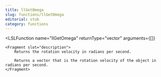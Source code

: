 ```yaml
---
title: llGetOmega
slug: functions/llGetOmega
editorial: stub
category: functions
---
```


<LSLFunction
	name="llGetOmega"
	returnType="vector"
	arguments={[]}
>
	<Fragment slot="description">
		Returns the rotation velocity in radians per second.
		
		Returns a vector that is the rotation velocity of the object in radians per second.
	</Fragment>
</LSLFunction>
